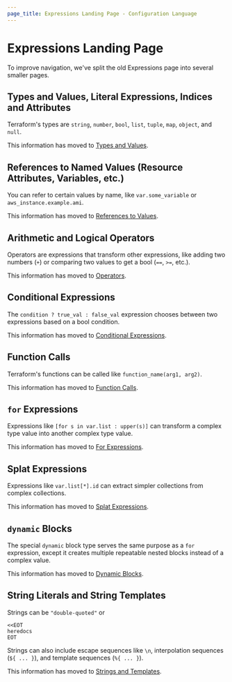 ```yaml
---
page_title: Expressions Landing Page - Configuration Language
---
```


# Expressions Landing Page

To improve navigation, we've split the old Expressions page into several smaller
pages.

<a id="types-and-values"></a> <a id="advanced-type-details"></a> <a id="type-conversion"></a> <a id="literal-expressions"></a> <a id="indices-and-attributes"></a>

## Types and Values, Literal Expressions, Indices and Attributes

Terraform's types are `string`, `number`, `bool`, `list`, `tuple`, `map`,
`object`, and `null`.

This information has moved to
[Types and Values](/terraform/language/expressions/types).

<div style={{height: '30vh', margin: 0, padding: 0}} />

<a id="references-to-named-values"></a> <a id="local-named-values"></a> <a id="named-values-and-dependencies"></a> <a id="references-to-resource-attributes"></a> <a id="local-named-values-1"></a> <a id="values-not-yet-known"></a>

## References to Named Values (Resource Attributes, Variables, etc.)

You can refer to certain values by name, like `var.some_variable` or
`aws_instance.example.ami`.

This information has moved to
[References to Values](/terraform/language/expressions/references).

<div style={{height: '30vh', margin: 0, padding: 0}} />

<a id="arithmetic-operators"></a> <a id="equality-operators"></a> <a id="comparison-operators"></a> <a id="logical-operators"></a>

## Arithmetic and Logical Operators

Operators are expressions that transform other expressions, like adding two
numbers (`+`) or comparing two values to get a bool (`==`, `>=`, etc.).

This information has moved to
[Operators](/terraform/language/expressions/operators).

<div style={{height: '30vh', margin: 0, padding: 0}} />

## Conditional Expressions

The `condition ? true_val : false_val` expression chooses between two
expressions based on a bool condition.

This information has moved to
[Conditional Expressions](/terraform/language/expressions/conditionals).

<div style={{height: '30vh', margin: 0, padding: 0}} />

<a id="expanding-function-arguments"></a> <a id="available-functions"></a>

## Function Calls

Terraform's functions can be called like `function_name(arg1, arg2)`.

This information has moved to
[Function Calls](/terraform/language/expressions/function-calls).

<div style={{height: '30vh', margin: 0, padding: 0}} />

<a id="for-expressions"></a>

## `for` Expressions

Expressions like `[for s in var.list : upper(s)]` can transform a complex type
value into another complex type value.

This information has moved to
[For Expressions](/terraform/language/expressions/for).

<div style={{height: '30vh', margin: 0, padding: 0}} />

<a id="splat-expressions"></a> <a id="legacy-attribute-only-splat-expressions"></a>

## Splat Expressions

Expressions like `var.list[*].id` can extract simpler collections from complex
collections.

This information has moved to
[Splat Expressions](/terraform/language/expressions/splat).

<div style={{height: '30vh', margin: 0, padding: 0}} />

<a id="dynamic-blocks"></a> <a id="best-practices-for-dynamic-blocks"></a>

## `dynamic` Blocks

The special `dynamic` block type serves the same purpose as a `for` expression,
except it creates multiple repeatable nested blocks instead of a complex value.

This information has moved to
[Dynamic Blocks](/terraform/language/expressions/dynamic-blocks).

<div style={{height: '30vh', margin: 0, padding: 0}} />

<a id="string-literals"></a> <a id="string-templates"></a> <a id="interpolation"></a> <a id="directives"></a>

## String Literals and String Templates

Strings can be `"double-quoted"` or

```hcl
<<EOT
heredocs
EOT
```

Strings can also include escape sequences like `\n`, interpolation sequences
(`${ ... }`), and template sequences (`%{ ... }`).

This information has moved to
[Strings and Templates](/terraform/language/expressions/strings).

<div style={{height: '30vh', margin: 0, padding: 0}} />
